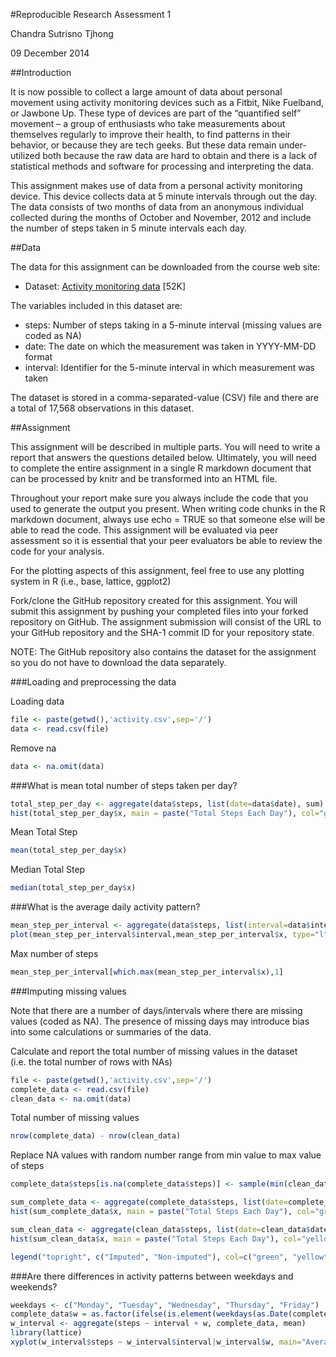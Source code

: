 #Reproducible Research Assessment 1

Chandra Sutrisno Tjhong

09 December 2014

##Introduction

It is now possible to collect a large amount of data about personal movement using activity monitoring devices such as a Fitbit, Nike Fuelband, or Jawbone Up. These type of devices are part of the “quantified self” movement – a group of enthusiasts who take measurements about themselves regularly to improve their health, to find patterns in their behavior, or because they are tech geeks. But these data remain under-utilized both because the raw data are hard to obtain and there is a lack of statistical methods and software for processing and interpreting the data.

This assignment makes use of data from a personal activity monitoring device. This device collects data at 5 minute intervals through out the day. The data consists of two months of data from an anonymous individual collected during the months of October and November, 2012 and include the number of steps taken in 5 minute intervals each day.

##Data

The data for this assignment can be downloaded from the course web site:

* Dataset: [Activity monitoring data](https://d396qusza40orc.cloudfront.net/repdata%2Fdata%2Factivity.zip) [52K]

The variables included in this dataset are:

* steps: Number of steps taking in a 5-minute interval (missing values are coded as NA)
* date: The date on which the measurement was taken in YYYY-MM-DD format
* interval: Identifier for the 5-minute interval in which measurement was taken

The dataset is stored in a comma-separated-value (CSV) file and there are a total of 17,568 observations in this dataset.

##Assignment

This assignment will be described in multiple parts. You will need to write a report that answers the questions detailed below. Ultimately, you will need to complete the entire assignment in a single R markdown document that can be processed by knitr and be transformed into an HTML file.

Throughout your report make sure you always include the code that you used to generate the output you present. When writing code chunks in the R markdown document, always use echo = TRUE so that someone else will be able to read the code. This assignment will be evaluated via peer assessment so it is essential that your peer evaluators be able to review the code for your analysis.

For the plotting aspects of this assignment, feel free to use any plotting system in R (i.e., base, lattice, ggplot2)

Fork/clone the GitHub repository created for this assignment. You will submit this assignment by pushing your completed files into your forked repository on GitHub. The assignment submission will consist of the URL to your GitHub repository and the SHA-1 commit ID for your repository state.

NOTE: The GitHub repository also contains the dataset for the assignment so you do not have to download the data separately.

###Loading and preprocessing the data

Loading data

```r
file <- paste(getwd(),'activity.csv',sep='/')
data <- read.csv(file)
```

Remove na

```r
data <- na.omit(data)
```

###What is mean total number of steps taken per day?

```r
total_step_per_day <- aggregate(data$steps, list(date=data$date), sum)
hist(total_step_per_day$x, main = paste("Total Steps Each Day"), col="green", xlab="Number of Steps")
```

Mean Total Step 

```r
mean(total_step_per_day$x)
```

Median Total Step 

```r
median(total_step_per_day$x)
```

###What is the average daily activity pattern?

```r
mean_step_per_interval <- aggregate(data$steps, list(interval=data$interval), mean)
plot(mean_step_per_interval$interval,mean_step_per_interval$x, type="l", xlab="Interval", ylab="Number of Steps",main="Average Number of Steps per Day by Interval")
```

Max number of steps

```r
mean_step_per_interval[which.max(mean_step_per_interval$x),1]
```

###Imputing missing values

Note that there are a number of days/intervals where there are missing values (coded as NA). The presence of missing days may introduce bias into some calculations or summaries of the data.

Calculate and report the total number of missing values in the dataset (i.e. the total number of rows with NAs)

```r
file <- paste(getwd(),'activity.csv',sep='/')
complete_data <- read.csv(file)
clean_data <- na.omit(data)
```

Total number of missing values

```r
nrow(complete_data) - nrow(clean_data)
```

Replace NA values with random number range from min value to max value of steps

```r
complete_data$steps[is.na(complete_data$steps)] <- sample(min(clean_data$steps):max(clean_data$steps), length(complete_data$steps[is.na(complete_data$steps)] ),replace=T)
```

```r
sum_complete_data <- aggregate(complete_data$steps, list(date=complete_data$date), sum)
hist(sum_complete_data$x, main = paste("Total Steps Each Day"), col="green", xlab="Number of Steps")

sum_clean_data <- aggregate(clean_data$steps, list(date=clean_data$date), sum)
hist(sum_clean_data$x, main = paste("Total Steps Each Day"), col="yellow", xlab="Number of Steps", add=T)

legend("topright", c("Imputed", "Non-imputed"), col=c("green", "yellow"), lwd=10)
```

###Are there differences in activity patterns between weekdays and weekends?

```r
weekdays <- c("Monday", "Tuesday", "Wednesday", "Thursday", "Friday")
complete_data$w = as.factor(ifelse(is.element(weekdays(as.Date(complete_data$date)),weekdays), "Weekday", "Weekend"))
w_interval <- aggregate(steps ~ interval + w, complete_data, mean)
library(lattice)
xyplot(w_interval$steps ~ w_interval$interval|w_interval$w, main="Average Steps per Day by Interval",xlab="Interval", ylab="Steps",layout=c(1,2), type="l")
```

